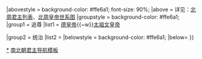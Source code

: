 {{Navbox
|name=北周君主
|title=[[北周]][[南北朝君主列表|君主]]
|titlestyle = background-color: #f3b40b;
|state = {{#if:{{{state|}}}|{{{state|}}}|uncollapsed}}
|abovestyle = background-color: #ffe6a1; font-size: 90%;
|above = 详见：[[南北朝君主列表#北周|北周君主列表]]、[[北周皇帝世系图]]
|groupstyle = background-color: #ffe6a1; 
|group1 = 追尊
|list1 = [[宇文肱|德皇帝]]{{~w}}[[宇文泰|太祖文皇帝]]

|group2 = 统治
|list2 = {{Navbox subgroup
|groupstyle = background-color: #ffe6a1; 
|group1 = [[天王 (君主)|天王]]
|list1 = [[周孝闵帝|孝闵皇帝]]{{to}}[[周明帝|世宗明皇帝]]
|group2 = [[中国皇帝|皇帝]]
|list2 = [[周明帝|世宗明皇帝]]{{to}}[[周武帝|高祖武皇帝]]{{to}}[[周宣帝|宣皇帝]]{{to}}[[周静帝|静皇帝]]
}}
|belowstyle = background-color: #ffe6a1; 
|below={{中国元首}}
}}<noinclude>

[[Category:北周皇帝|*]]
[[Category:南北朝君主导航模板|南北朝君主导航模板]]
</noinclude>